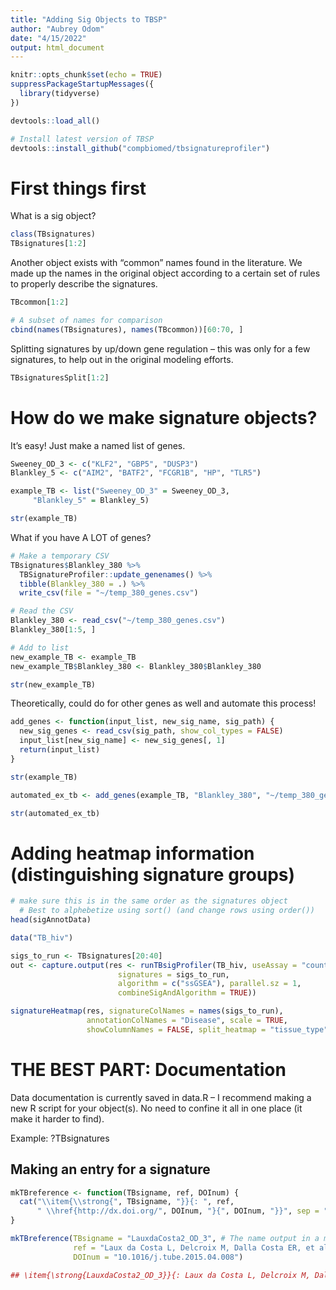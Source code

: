 ```yaml
---
title: "Adding Sig Objects to TBSP"
author: "Aubrey Odom"
date: "4/15/2022"
output: html_document
---
```


```r
knitr::opts_chunk$set(echo = TRUE)
suppressPackageStartupMessages({
  library(tidyverse)
})

devtools::load_all()

# Install latest version of TBSP
devtools::install_github("compbiomed/tbsignatureprofiler")
```

# First things first

What is a sig object?
```R
class(TBsignatures)
TBsignatures[1:2]

```

Another object exists with "common" names found in the literature. We made up the names in the original object according to a certain set of rules to properly describe the signatures.
```R
TBcommon[1:2]

# A subset of names for comparison
cbind(names(TBsignatures), names(TBcommon))[60:70, ]
```
Splitting signatures by up/down gene regulation -- this was only for a few signatures, to help out in the original modeling efforts.
```R
TBsignaturesSplit[1:2]
```

# How do we make signature objects?

It's easy! Just make a named list of genes.
```R
Sweeney_OD_3 <- c("KLF2", "GBP5", "DUSP3")
Blankley_5 <- c("AIM2", "BATF2", "FCGR1B", "HP", "TLR5")

example_TB <- list("Sweeney_OD_3" = Sweeney_OD_3,
     "Blankley_5" = Blankley_5)

str(example_TB)

```

What if you have A LOT of genes?
```R
# Make a temporary CSV
TBsignatures$Blankley_380 %>%
  TBSignatureProfiler::update_genenames() %>%
  tibble(Blankley_380 = .) %>%
  write_csv(file = "~/temp_380_genes.csv")

# Read the CSV
Blankley_380 <- read_csv("~/temp_380_genes.csv")
Blankley_380[1:5, ]

# Add to list
new_example_TB <- example_TB
new_example_TB$Blankley_380 <- Blankley_380$Blankley_380

str(new_example_TB)

```

Theoretically, could do for other genes as well and automate this process!
```R
add_genes <- function(input_list, new_sig_name, sig_path) {
  new_sig_genes <- read_csv(sig_path, show_col_types = FALSE)
  input_list[new_sig_name] <- new_sig_genes[, 1]
  return(input_list)
}

str(example_TB)

automated_ex_tb <- add_genes(example_TB, "Blankley_380", "~/temp_380_genes.csv")

str(automated_ex_tb)
```
# Adding heatmap information (distinguishing signature groups)

```R
# make sure this is in the same order as the signatures object
  # Best to alphebetize using sort() (and change rows using order())
head(sigAnnotData)

data("TB_hiv")

sigs_to_run <- TBsignatures[20:40]
out <- capture.output(res <- runTBsigProfiler(TB_hiv, useAssay = "counts",
                        signatures = sigs_to_run,
                        algorithm = c("ssGSEA"), parallel.sz = 1,
                        combineSigAndAlgorithm = TRUE))

signatureHeatmap(res, signatureColNames = names(sigs_to_run),
                 annotationColNames = "Disease", scale = TRUE,
                 showColumnNames = FALSE, split_heatmap = "tissue_type")
```

# THE BEST PART: Documentation

Data documentation is currently saved in data.R -- I recommend making a new R script for your object(s). No need to confine it all in one place (it make it harder to find).

Example: ?TBsignatures

## Making an entry for a signature
```R
mkTBreference <- function(TBsigname, ref, DOInum) {
  cat("\\item{\\strong{", TBsigname, "}}{: ", ref,
      " \\href{http://dx.doi.org/", DOInum, "}{", DOInum, "}}", sep = "")
}

mkTBreference(TBsigname = "LauxdaCosta2_OD_3", # The name output in a message from addTBsignature()
              ref = "Laux da Costa L, Delcroix M, Dalla Costa ER, et al. A real-time PCR signature to discriminate between tuberculosis and other pulmonary diseases. Tuberculosis (Edinb). 2015;95(4):421-425.",
              DOInum = "10.1016/j.tube.2015.04.008")
```

```R
## \item{\strong{LauxdaCosta2_OD_3}}{: Laux da Costa L, Delcroix M, Dalla Costa ER, et al. A real-time PCR signature to discriminate between tuberculosis and other pulmonary diseases. Tuberculosis (Edinb). 2015;95(4):421-425. \href{http://dx.doi.org/10.1016/j.tube.2015.04.008}{10.1016/j.tube.2015.04.008}}## \item{\strong{LauxdaCosta2_OD_3}}{: Laux da Costa L, Delcroix M, Dalla Costa ER, et al. A real-time PCR signature to discriminate between tuberculosis and other pulmonary diseases. Tuberculosis (Edinb). 2015;95(4):421-425. \href{http://dx.doi.org/10.1016/j.tube.2015.04.008}{10.1016/j.tube.2015.04.008}}
```